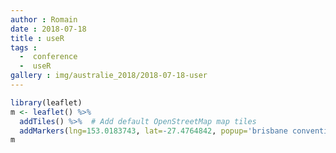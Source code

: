 ```yaml
---
author : Romain
date : 2018-07-18
title : useR
tags :  
  -  conference
  -  useR
gallery : img/australie_2018/2018-07-18-user
---
```




```r
library(leaflet)
m <- leaflet() %>%
  addTiles() %>%  # Add default OpenStreetMap map tiles
  addMarkers(lng=153.0183743, lat=-27.4764842, popup='brisbane convention center')
m
```
      
